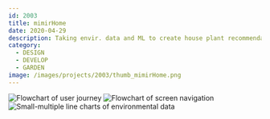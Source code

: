 ```yaml
---
id: 2003
title: mimirHome
date: 2020-04-29
description: Taking envir. data and ML to create house plant recommendations
category:
  - DESIGN
  - DEVELOP
  - GARDEN
image: /images/projects/2003/thumb_mimirHome.png
---
```


![Flowchart of user journey](/images/projects/2003/mimirHome-01.png)
![Flowchart of screen navigation](/images/projects/2003/mimirHome-02.png)
![Small-multiple line charts of environmental data](/images/projects/2003/mimirHome-03.png)
